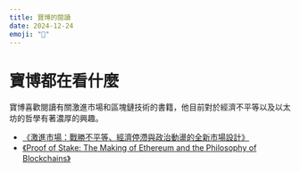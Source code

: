 ```yaml
---
title: 寶博的閱讀
date: 2024-12-24
emoji: "📖"
---
```


# 寶博都在看什麼

寶博喜歡閱讀有關激進市場和區塊鏈技術的書籍，他目前對於經濟不平等以及以太坊的哲學有著濃厚的興趣。

- [《激進市場：戰勝不平等、經濟停滯與政治動盪的全新市場設計》](https://www.google.com/search?q=%E6%BF%80%E9%80%B2%E5%B8%82%E5%A0%B4&oq=%E6%BF%80%E9%80%B2%E5%B8%82%E5%A0%B4)
- [《Proof of Stake: The Making of Ethereum and the Philosophy of Blockchains》](https://www.google.com/search?q=Proof+of+Stake%3A+The+Making+of+Ethereum+and+the+Philosophy+of+Blockchains)
